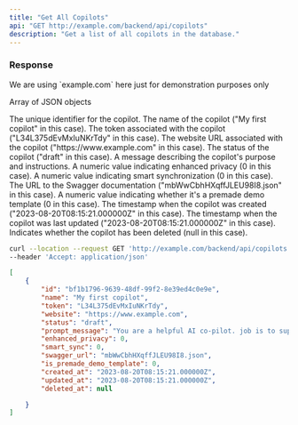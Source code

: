 ```yaml
---
title: "Get All Copilots"
api: "GET http://example.com/backend/api/copilots"
description: "Get a list of all copilots in the database."
---
```


### Response

<Card title="Replace with your domain" icon="lightbulb" iconType="duotone" color="#ca8b04">
    We are using `example.com` here just for demonstration purposes only
</Card>

Array of JSON objects

<ResponseField name="id" type="string">
  The unique identifier for the copilot.
</ResponseField>

<ResponseField name="name" type="string">
  The name of the copilot ("My first copilot" in this case).
</ResponseField>

<ResponseField name="token" type="string">
  The token associated with the copilot ("L34L375dEvMxIuNKrTdy" in this case).
</ResponseField>

<ResponseField name="website" type="string">
  The website URL associated with the copilot ("https://www.example.com" in this case).
</ResponseField>

<ResponseField name="status" type="string">
  The status of the copilot ("draft" in this case).
</ResponseField>

<ResponseField name="prompt_message" type="string">
  A message describing the copilot's purpose and instructions.
</ResponseField>

<ResponseField name="enhanced_privacy" type="number">
  A numeric value indicating enhanced privacy (0 in this case).
</ResponseField>

<ResponseField name="smart_sync" type="number">
  A numeric value indicating smart synchronization (0 in this case).
</ResponseField>

<ResponseField name="swagger_url" type="string">
  The URL to the Swagger documentation ("mbWwCbhHXqffJLEU98I8.json" in this case).
</ResponseField>

<ResponseField name="is_premade_demo_template" type="number">
  A numeric value indicating whether it's a premade demo template (0 in this case).
</ResponseField>

<ResponseField name="created_at" type="string">
  The timestamp when the copilot was created ("2023-08-20T08:15:21.000000Z" in this case).
</ResponseField>

<ResponseField name="updated_at" type="string">
  The timestamp when the copilot was last updated ("2023-08-20T08:15:21.000000Z" in this case).
</ResponseField>

<ResponseField name="deleted_at" type="null">
  Indicates whether the copilot has been deleted (null in this case).
</ResponseField>


<RequestExample>

```bash Example Request
curl --location --request GET 'http://example.com/backend/api/copilots' \
--header 'Accept: application/json'
```

</RequestExample>

<ResponseExample>

```json Response
[
    {
        "id": "bf1b1796-9639-48df-99f2-8e39ed4c0e9e",
        "name": "My first copilot",
        "token": "L34L375dEvMxIuNKrTdy",
        "website": "https://www.example.com",
        "status": "draft",
        "prompt_message": "You are a helpful AI co-pilot. job is to support and help the user\nsometimes you might need to call some API endpoints to get the data you need to answer the user's question.\nyou will be given a context and a question, you need to answer the question based on the context.",
        "enhanced_privacy": 0,
        "smart_sync": 0,
        "swagger_url": "mbWwCbhHXqffJLEU98I8.json",
        "is_premade_demo_template": 0,
        "created_at": "2023-08-20T08:15:21.000000Z",
        "updated_at": "2023-08-20T08:15:21.000000Z",
        "deleted_at": null

    }
]
```

</ResponseExample>

